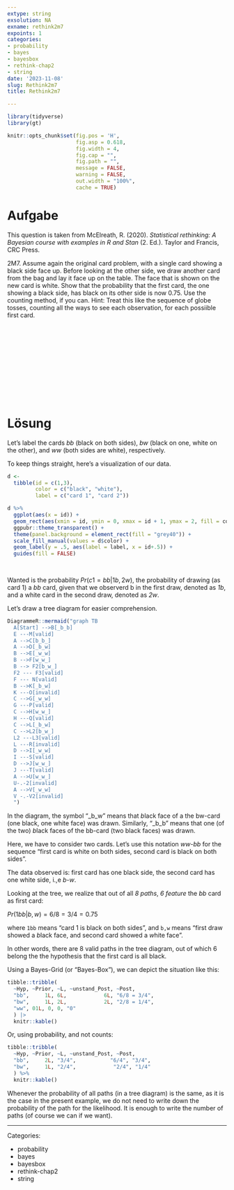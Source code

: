 ```yaml
---
extype: string
exsolution: NA
exname: rethink2m7
expoints: 1
categories:
- probability
- bayes
- bayesbox
- rethink-chap2
- string
date: '2023-11-08'
slug: Rethink2m7
title: Rethink2m7

---
```




```r
library(tidyverse)
library(gt)
```


```r
knitr::opts_chunk$set(fig.pos = 'H',
                      fig.asp = 0.618,
                      fig.width = 4,
                      fig.cap = "", 
                      fig.path = "",
                      message = FALSE,
                      warning = FALSE,
                      out.width = "100%",
                      cache = TRUE)
```








# Aufgabe

This question is taken from McElreath, R. (2020). *Statistical rethinking: A Bayesian course with examples in R and Stan* (2. Ed.). Taylor and Francis, CRC Press.


2M7. Assume again the original card problem, with a single card showing a black side face up. 
Before looking at the other side, 
we draw another card from the bag and lay it face up on the table. 
The face that is shown on the new card is white. 
Show that the probability that the first card, the one showing a black side, 
has black on its other side is now 0.75. Use the counting method, if you can. 
Hint: Treat this like the sequence of globe tosses, 
counting all the ways to see each observation, for each possiible first card.


</br>
</br>
</br>
</br>
</br>
</br>
</br>
</br>
</br>
</br>

# Lösung

Let's label the cards *bb* (black on both sides), *bw* (black on one, white on the other), and *ww* (both sides are white), respectively.

To keep things straight, here's a visualization of our data.

```r
d <-
  tibble(id = c(1,3),
         color = c("black", "white"),
         label = c("card 1", "card 2"))

d %>% 
  ggplot(aes(x = id)) +
  geom_rect(aes(xmin = id, ymin = 0, xmax = id + 1, ymax = 2, fill = color), color = "grey80") + 
  ggpubr::theme_transparent() +
  theme(panel.background = element_rect(fill = "grey40")) +
  scale_fill_manual(values = d$color) +
  geom_label(y = .5, aes(label = label, x = id+.5)) +
  guides(fill = FALSE)
  
  
```


Wanted is the probability $Pr(c1=bb|1b,2w)$, the probability of drawing (as card 1) a *bb*  card, given that we observerd b in the first draw, denoted as *1b*, and a white card in the second draw, denoted as *2w*.


Let's draw a tree diagram for easier comprehension.


```r
DiagrammeR::mermaid("graph TB
  A[Start] -->B[_b_b]
  E ---M[valid]
  A -->C[b_b_]
  A -->D[_b_w]
  B -->E[_w_w]
  B -->F[w_w_]
  B --> F2[b_w_]
  F2 --- F3[valid]
  F --- N[valid]
  B -->K[_b_w]
  K ---O[invalid]
  C -->G[_w_w]
  G ---P[valid]
  C -->H[w_w_]
  H ---Q[valid]
  C -->L[_b_w]
  C -->L2[b_w_]
  L2 ---L3[valid]
  L ---R[invalid]
  D -->I[_w_w]
  I ---S[valid]
  D -->J[w_w_]
  J ---T[valid]
  A -->U[w_w_]
  U-.-2[invalid]
  A -->V[_w_w]
  V -.-V2[invalid]
  ")
```

In the diagram, the symbol "_b_w" means that *b*lack face of a the bw-card (one black, one white face) was drawn. 
Similarly, "_b_b" means that one (of the two) *b*lack faces of the bb-card (two black faces) was drawn.


Here, we have to consider two cards. Let's use this notation *ww-bb* for the sequence "first card is white on both sides, second card is black on both sides".

The data observed is: first card has one black side, the second card has one white side, i.,e *b-w*.



Looking at the tree, we realize that out of all *8*  *paths*, *6 feature* the *bb* card as first card:

$Pr(1bb|b,w) = 6/8 = 3/4 = 0.75$

where `1bb` means "card 1 is black on both sides", and `b,w` means "first draw showed a *b*lack face, and second card showed a *w*hite face".


In other words, there are 8 valid paths in the tree diagram, out of which 6 belong the the hypothesis that the first card is all black.    

Using a Bayes-Grid (or "Bayes-Box"), we can depict the situation like this:


```r
tibble::tribble(
  ~Hyp, ~Prior, ~L, ~unstand_Post, ~Post,
  "bb",     1L, 6L,            6L, "6/8 = 3/4",
  "bw",     1L, 2L,            2L, "2/8 = 1/4",
  "ww", 01L, 0, 0, "0"
  ) |> 
  knitr::kable()
```


<!-- Or, equally valid, realizing that there are the events of the card "bb": -->

<!-- ```{r echo=FALSE} -->

<!-- tibble::tribble( -->
<!--   ~Hyp, ~Prior, ~L, ~unstand_Post, ~Post, -->
<!--   "bb",     2L, 3L,            6L, "3/4", -->
<!--   "bw",     1L, 2L,            2L, "1/4" -->
<!--   ) %>%  -->
<!--   knitr::kable() -->

<!-- ``` -->




Or, using probability, and not counts:

```r

tibble::tribble(
  ~Hyp, ~Prior, ~L, ~unstand_Post, ~Post,
  "bb",     2L, "3/4",           "6/4", "3/4",
  "bw",     1L, "2/4",            "2/4", "1/4"
  ) %>% 
  knitr::kable()

```


Whenever the probability of all paths (in a tree diagram) is the same, as it is the case in the present example, we do not need to write down the probability of the path for the likelihood. It is enough to write the number of paths (of course we can if we want).




---

Categories: 

- probability
- bayes
- bayesbox
- rethink-chap2
- string

